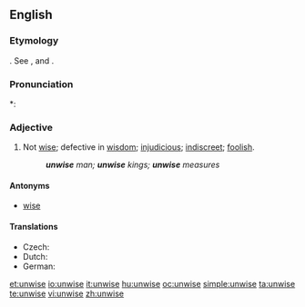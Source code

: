 ==English==

===Etymology===
{{etyl|ang}} {{term|unwis|unwīs}}. See {{term|un-||not}}, and {{term|wise}}.

===Pronunciation===
*: {{rhymes|aɪz}}

===Adjective===
{{en-adj|unwis|er}}

# Not [[wise]]; defective in [[wisdom]]; [[injudicious]]; [[indiscreet]]; [[foolish]].
#: '''''unwise''' man; '''unwise''' kings; '''unwise''' measures''

====Antonyms====
* [[wise]]

====Translations====
* Czech: {{t-|cs|nemoudrý|m}}
* Dutch: {{t-|nl|onverstandig}}
* German: {{t-|de|unklug}}

[[et:unwise]]
[[io:unwise]]
[[it:unwise]]
[[hu:unwise]]
[[oc:unwise]]
[[simple:unwise]]
[[ta:unwise]]
[[te:unwise]]
[[vi:unwise]]
[[zh:unwise]]